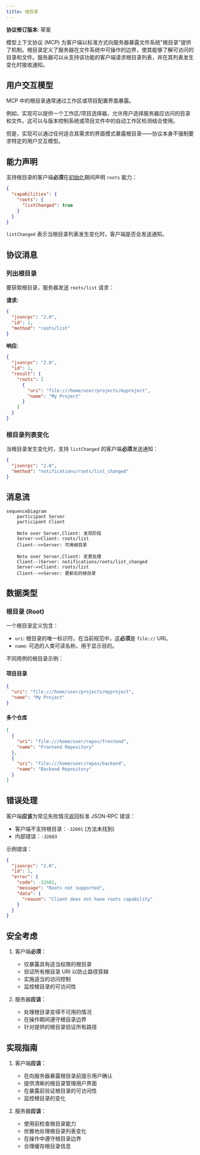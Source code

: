```yaml
---
title: 根目录
---
```


<div id="enable-section-numbers" />

<Info>**协议修订版本**: 草案</Info>

模型上下文协议 (MCP) 为客户端以标准方式向服务器暴露文件系统"根目录"提供了机制。根目录定义了服务器在文件系统中可操作的边界，使其能够了解可访问的目录和文件。服务器可以从支持该功能的客户端请求根目录列表，并在其列表发生变化时接收通知。

## 用户交互模型

MCP 中的根目录通常通过工作区或项目配置界面暴露。

例如，实现可以提供一个工作区/项目选择器，允许用户选择服务器应访问的目录和文件。这可以与版本控制系统或项目文件中的自动工作区检测结合使用。

但是，实现可以通过任何适合其需求的界面模式暴露根目录——协议本身不强制要求特定的用户交互模型。

## 能力声明

支持根目录的客户端**必须**在[初始化](/specification/draft/basic/lifecycle#initialization)期间声明 `roots` 能力：

```json
{
  "capabilities": {
    "roots": {
      "listChanged": true
    }
  }
}
```

`listChanged` 表示当根目录列表发生变化时，客户端是否会发送通知。

## 协议消息

### 列出根目录

要获取根目录，服务器发送 `roots/list` 请求：

**请求:**

```json
{
  "jsonrpc": "2.0",
  "id": 1,
  "method": "roots/list"
}
```

**响应:**

```json
{
  "jsonrpc": "2.0",
  "id": 1,
  "result": {
    "roots": [
      {
        "uri": "file:///home/user/projects/myproject",
        "name": "My Project"
      }
    ]
  }
}
```

### 根目录列表变化

当根目录发生变化时，支持 `listChanged` 的客户端**必须**发送通知：

```json
{
  "jsonrpc": "2.0",
  "method": "notifications/roots/list_changed"
}
```

## 消息流

```mermaid
sequenceDiagram
    participant Server
    participant Client

    Note over Server,Client: 发现阶段
    Server->>Client: roots/list
    Client-->>Server: 可用根目录

    Note over Server,Client: 变更处理
    Client--)Server: notifications/roots/list_changed
    Server->>Client: roots/list
    Client-->>Server: 更新后的根目录
```

## 数据类型

### 根目录 (Root)

一个根目录定义包含：

- `uri`: 根目录的唯一标识符。在当前规范中，这**必须**是 `file://` URI。
- `name`: 可选的人类可读名称，用于显示目的。

不同用例的根目录示例：

#### 项目目录

```json
{
  "uri": "file:///home/user/projects/myproject",
  "name": "My Project"
}
```

#### 多个仓库

```json
[
  {
    "uri": "file:///home/user/repos/frontend",
    "name": "Frontend Repository"
  },
  {
    "uri": "file:///home/user/repos/backend",
    "name": "Backend Repository"
  }
]
```

## 错误处理

客户端**应该**为常见失败情况返回标准 JSON-RPC 错误：

- 客户端不支持根目录：`-32601` (方法未找到)
- 内部错误：`-32603`

示例错误：

```json
{
  "jsonrpc": "2.0",
  "id": 1,
  "error": {
    "code": -32601,
    "message": "Roots not supported",
    "data": {
      "reason": "Client does not have roots capability"
    }
  }
}
```

## 安全考虑

1. 客户端**必须**：
   - 仅暴露具有适当权限的根目录
   - 验证所有根目录 URI 以防止路径穿越
   - 实施适当的访问控制
   - 监控根目录的可访问性

2. 服务器**应该**：
   - 处理根目录变得不可用的情况
   - 在操作期间遵守根目录边界
   - 针对提供的根目录验证所有路径

## 实现指南

1. 客户端**应该**：
   - 在向服务器暴露根目录前提示用户确认
   - 提供清晰的根目录管理用户界面
   - 在暴露前验证根目录的可访问性
   - 监控根目录的变化

2. 服务器**应该**：
   - 使用前检查根目录能力
   - 优雅地处理根目录列表变化
   - 在操作中遵守根目录边界
   - 合理缓存根目录信息